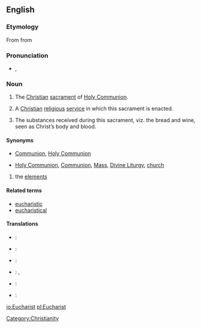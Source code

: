 ==English==

===Etymology===
From {{etyl|LL.}} {{term|eucharistia|lang=la}} from {{etyl|grc|en}} {{term|εὐχαριστία||gratitude, giving of thanks|tr=eukharistia|lang=grc|sc=polytonic}}

===Pronunciation===
* {{IPA|/ˈjuːkəɹɪst/}}, {{SAMPA|/"ju:k@rIst/}}

===Noun===
{{en-noun}}

# {{rfd-redundant}} The [[Christian]] [[sacrament]] of [[Holy Communion]].
# {{by extension}} A [[Christian]] [[religious]] [[service]] in which this sacrament is enacted.
# The substances received during this sacrament, viz. the bread and wine, seen as Christ’s body and blood.

====Synonyms====
* {{sense|sacrament}} [[Communion]], [[Holy Communion]]
* {{sense|religious service}} [[Holy Communion]], [[Communion]], [[Mass]], [[Divine Liturgy]], {{informal}} [[church]]
# {{sense|substances received}} the [[elements]]

====Related terms====
* [[eucharistic]]
* [[eucharistical]]

====Translations====
{{trans-top|ceremony}}
{{trans-mid}}
{{trans-bottom}}
{{trans-top|subtances}}
{{trans-mid}}
{{trans-bottom}}
{{checktrans-top}}
* {{ttbc|Dutch}}: {{t+|nl|eucharistie}}
* {{ttbc|Finnish}}: {{t+|fi|ehtoollinen}}
* {{ttbc|Hungarian}}: {{t+|hu|oltáriszentség}}
* {{ttbc|Macedonian}}: {{t+|mk|причест|f|tr=príčest}}, {{t+|mk|причесна|f|tr=príčesna}}
{{trans-mid}}
* {{ttbc|Russian}}: {{t+|ru|причастие|n|tr=pričástije}}
* {{ttbc|Slovene}}: {{t+|sl|evharistija|f}}
{{trans-bottom}}

[[Category:Christianity]]

[[io:Eucharist]]
[[pl:Eucharist]]